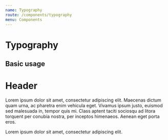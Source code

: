 ```yaml
---
name: Typography
route: /components/typography
menu: Components
---
```



# Typography

## Basic usage

<Playground>
    <H1>Header</H1>
    <P>
        Lorem ipsum dolor sit amet, consectetur adipiscing elit. Maecenas dictum
        quam urna, ac pharetra enim vehicula eget. Vivamus ipsum justo, euismod
        sed malesuada in, tempor quis mi. Class aptent taciti sociosqu ad litora
        torquent per conubia nostra, per inceptos himenaeos. Aenean eget porta
        eros.
    </P>
    <Span>Lorem ipsum dolor sit amet, consectetur adipiscing elit.</Span>
</Playground>

<Props of={H1} />
